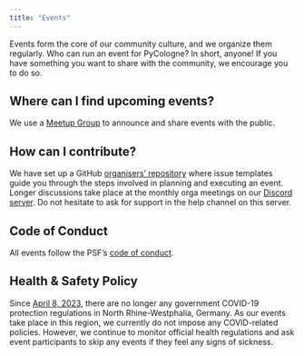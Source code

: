 ```yaml
---
title: "Events"
---
```


Events form the core of our community culture, and we organize them regularly. Who can run an event for PyCologne? In short, anyone! If you have something you want to share with the community, we encourage you to do so. 

## Where can I find upcoming events?

We use a [Meetup Group](https://www.meetup.com/pycologne) to announce and share events with the public.

## How can I contribute?

We have set up a GitHub [organisers' repository](https://github.com/pycologne-group/community-organisation) where issue templates guide you through the steps involved in planning and executing an event. Longer discussions take place at the monthly orga meetings on our [Discord server](https://discord.gg/AbadjmRpZN). Do not hesitate to ask for support in the help channel on this server.


## Code of Conduct

All events follow the PSF's [code of conduct](https://policies.python.org/python.org/code-of-conduct/).

## Health & Safety Policy

Since [April 8, 2023](https://www.mags.nrw/coronavirus-rechtlicheregelungen-nrw), there are no longer any government COVID-19 protection regulations in North Rhine-Westphalia, Germany. As our events take place in this region, we currently do not impose any COVID-related policies. However, we continue to monitor official health regulations and ask event participants to skip any events if they feel any signs of sickness.